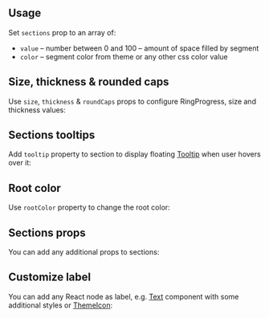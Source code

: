 

## Usage

Set `sections` prop to an array of:

- `value` – number between 0 and 100 – amount of space filled by segment
- `color` – segment color from theme or any other css color value

<Demo data={RingProgressDemos.usage} />

## Size, thickness & rounded caps

Use `size`, `thickness` & `roundCaps` props to configure RingProgress, size and thickness values:

<Demo data={RingProgressDemos.configurator} />

## Sections tooltips

Add `tooltip` property to section to display floating [Tooltip](/core/tooltip/) when user hovers over it:

<Demo data={RingProgressDemos.tooltip} />

## Root color

Use `rootColor` property to change the root color:

<Demo data={RingProgressDemos.rootColor} />

## Sections props

You can add any additional props to sections:

<Demo data={RingProgressDemos.sectionsProps} />

## Customize label

You can add any React node as label, e.g. [Text](/core/text/) component with some additional styles
or [ThemeIcon](/core/theme-icon/):

<Demo data={RingProgressDemos.label} />
